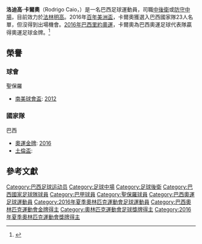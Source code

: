 {{noteTA
|G1=Football
|G2=南美球會
|1=zh-hans:罗德里戈·卡约;zh-hk:洛迪高·卡爾奧;zh-tw:羅德里格·卡約;
|2=zh-hans:卡约;zh-hk:卡爾奧;zh-tw:卡約;
}}
{{Infobox football biography
| name = 洛迪高·卡爾奧<br />Rodrigo Caio
| image = Rodrigo Caio - Rio 2016.jpg
| caption = Rodrigo Caio at the 2016 Olympics
| fullname = Rodrigo Caio Coquette Russo
| birth_date = {{birth date and age|1993|8|17|df=y}}
| birth_place = {{BRA}}[[德拉塞納|德拉塞納]]
| height = {{height|m=1.82}}
| currentclub = [[法林明高競賽會|法林明高]]
| clubnumber = 3
| position = [[後衛_(足球)|中後衛]] / [[中場|防守中場]]
| youthclubs1 = [[聖保羅足球會|聖保羅]]
| youthyears1 = 2005–2013 
| clubs1 = [[聖保羅足球會|聖保羅]] 
| years1 = 2011–2018 
| caps1 = 142
| goals1 = 5
| clubs2 = [[法林明高競賽會|法林明高]] 
| years2 = 2019– 
| caps2 = 0
| goals2 = 0
| nationalyears1 = 2012 | nationalteam1 = 巴西U20 | nationalcaps1 = 4 | nationalgoals1 = 1
| nationalyears2 = 2014 | nationalteam2 = 巴西U21 | nationalcaps2 = 5 | nationalgoals2 = 2
| nationalyears3 = 2015–2016 | nationalteam3 = 巴西U23 | nationalcaps3 = 6 | nationalgoals3 = 1
| nationalyears4 = 2016– | nationalteam4 = [[巴西國家足球隊|巴西]] | nationalcaps4 = 4 | nationalgoals4 = 0
| club-update = 1 January 2019
| nationalteam-update = 5 September 2017
| medaltemplates =
{{MedalCompetition|[[夏季奧林匹克運動會足球比賽|奧運]]}}
{{MedalGold|[[2016年夏季奧林匹克運動會|2016年-{里}-約奧運]]|[[2016年夏季奧林匹克運動會男子足球比賽|隊際]]}}
}}
'''洛迪高·卡爾奧'''（Rodrigo Caio，{{bd|1993年|8月17日||}}）是一名巴西足球運動員，司職[[後衛_(足球)|中後衛]]或[[中場|防守中場]]，目前效力於[[法林明高競賽會|法林明高]]。2016年[[百年美洲盃|百年美洲盃]]，卡爾奧獲選入巴西國家隊23人名單，但沒得到出場機會。[[2016年夏季奧林匹克運動會|2016年巴西里約奧運]]，卡爾奧為巴西奧運足球代表隊贏得奧運足球金牌。<ref>{{cite web|url=http://hk.apple.nextmedia.com/realtime/sports/20160719/55375620|title=【里約奧運】巴西冇贏過奧運男足金牌  尼馬養精蓄銳等今鋪|work=蘋果日報|date=2016年7月19日|access-date=2016年11月23日|archive-date=2016年11月24日|archive-url=https://web.archive.org/web/20161124024802/http://hk.apple.nextmedia.com/realtime/sports/20160719/55375620|dead-url=no}}</ref>

==榮譽==
===球會===
;聖保羅
*[[南美球會盃|南美球會盃]]: [[2012年南美球會盃|2012]]

===國家隊===
;巴西
*[[夏季奧林匹克運動會|奧運金牌]]: [[2016年夏季奧林匹克運動會足球比賽|2016]]
*[[土倫盃|土倫盃]]: {{tsl|en|2014 Toulon Tournament||2014}}

==參考文獻==
{{reflist}}
{{2016年美洲盃足球賽巴西參賽名單}}
{{2016年奧運會男子足球巴西參賽名單}}

{{DEFAULTSORT:Rodrigo Caio}}

[[Category:巴西足球运动员|Category:巴西足球运动员]]
[[Category:足球中場|Category:足球中場]]
[[Category:足球後衛|Category:足球後衛]]
[[Category:巴西國家足球隊球員|Category:巴西國家足球隊球員]]
[[Category:巴甲球員|Category:巴甲球員]]
[[Category:聖保羅球員|Category:聖保羅球員]]
[[Category:巴西奧運足球運動員|Category:巴西奧運足球運動員]]
[[Category:2016年夏季奧林匹克運動會足球運動員|Category:2016年夏季奧林匹克運動會足球運動員]]
[[Category:巴西奧林匹克運動會金牌得主|Category:巴西奧林匹克運動會金牌得主]]
[[Category:奧林匹克運動會足球獎牌得主|Category:奧林匹克運動會足球獎牌得主]]
[[Category:2016年夏季奧林匹克運動會獎牌得主|Category:2016年夏季奧林匹克運動會獎牌得主]]